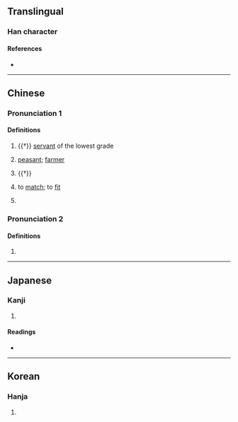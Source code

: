 {{character info}}
==Translingual==

===Han character===
{{Han char|rn=9|rad=人|as=14|sn=16|four=24214|canj=OGRG|ids=⿰亻臺}}

====References====
* {{Han ref|kx=0119.330|dkj=01223|dj=0253.100|hdz=10229.060|uh=5113|ud=20755|bh=E8F5|bd=59637}}

----

==Chinese==
{{zh-forms|alt=㒗,嬯,耰}}

===Pronunciation 1===
{{zh-pron
|m=tái
|c=toi4
|mn=tâi
|mc=1
|oc=2
|ma=
|cat=n
}}

====Definitions====
{{zh-hanzi}}

# {{†}} [[servant]] of the lowest grade
# {{zh-hg}} {{lb|zh|derogatory}} [[peasant]]; [[farmer]]
# {{†}} {{zh-altterm|耰}}
# {{zh-hg}} to [[match]]; to [[fit]]
# {{zh-hg}} {{zh-alt-form|嬯}}

===Pronunciation 2===
{{zh-pron
|m=tài
|mc=2
|oc=1
}}

====Definitions====
{{zh-hanzi}}

# {{zh-only|儓儗}}

----

==Japanese==

===Kanji===
{{ja-kanji|grade=|rs=人14}}

# {{rfdef|ja|sort=人14}}

====Readings====
* {{ja-readings|on=[[たい]] (tai)|kun=[[けらい]] (kerai), [[みにくい]] (minikui), [[あたる]] (ataru)}}

----

==Korean==

===Hanja===
{{ko-hanja|hangeul=대|rv=dae|mr=tae}}

# {{rfdef|ko|sort=人14}}